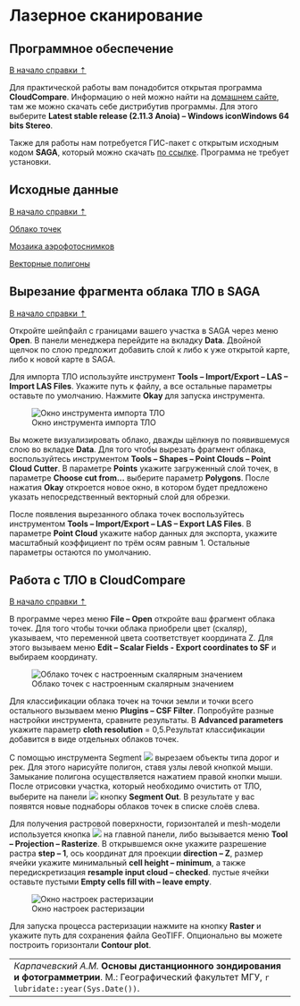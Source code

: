 #  Лазерное сканирование {#las}

## Программное обеспечение {#las-soft}
[В начало справки ⇡](#las)

Для практической работы вам понадобится открытая программа **CloudCompare**. Информацию о ней можно найти на [домашнем сайте](https://www.danielgm.net/cc/){target="_blank"}, там же можно скачать себе дистрибутив программы. Для этого выберите **Latest stable release (2.11.3 Anoia) – Windows iconWindows 64 bits Stereo**.

Также для работы нам потребуется ГИС-пакет с открытым исходным кодом **SAGA**, который можно скачать [по ссылке](https://sourceforge.net/projects/saga-gis/files/latest/download){target="_blank"}. Программа не требует установки.

## Исходные данные {#las-initial}
[В начало справки ⇡](#las)

[Облако точек](https://yadi.sk/d/CKfoC4XVkCTuIg){target="_blank"}

[Мозаика аэрофотоснимков](https://yadi.sk/d/Vj1B8y3_BG1mMA){target="_blank"}

[Векторные полигоны](https://yadi.sk/d/6N_TCgy2Q7HAHQ){target="_blank"}

## Вырезание фрагмента облака ТЛО в SAGA {#las-Extract}
[В начало справки ⇡](#las)

Откройте шейпфайл с границами вашего участка в SAGA через меню **Open**. В панели менеджера перейдите на вкладку **Data**. Двойной щелчок по слою предложит добавить слой к либо к уже открытой карте, либо к новой карте в SAGA.

Для импорта ТЛО используйте инструмент **Tools – Import/Export – LAS – Import LAS Files**. Укажите путь к файлу, а все остальные параметры оставьте по умолчанию. Нажмите **Okay** для запуска инструмента.

![Окно инструмента импорта ТЛО](images/Ref19/Import_LAS.png)

Вы можете визуализировать облако, дважды щёлкнув по появившемуся слою во вкладке **Data**. Для того чтобы вырезать фрагмент облака, воспользуйтесь инструментом **Tools – Shapes – Point Clouds – Point Cloud Cutter**.  В параметре **Points** укажите загруженный слой точек, в параметре **Choose cut from...**  выберите параметр **Polygons**. После нажатия **Okay** откроется новое окно, в котором будет предложено указать непосредственный векторный слой для обрезки.

После появления вырезанного облака точек воспользуйтесь инструментом **Tools – Import/Export – LAS – Export LAS Files**. В параметре **Point Cloud** укажите набор данных для экспорта, укажите масштабный коэффициент по трём осям равным 1. Остальные параметры остаются по умолчанию.

## Работа с ТЛО в CloudCompare {#las-cloudcompare}
[В начало справки ⇡](#las)

В программе через меню **File – Open** откройте ваш фрагмент облака точек. Для того чтобы точки облака приобрели цвет (скаляр), указываем, что переменной цвета соответствует координата Z. Для этого вызываем меню **Edit – Scalar Fields - Export coordinates to SF** и выбираем координату.

![Облако точек с настроенным скалярным значением](images\Ref19\Colorize_Cloud.png)

Для классификации облака точек на точки земли и точки всего остального вызываем меню **Plugins – CSF Filter**. Попробуйте разные настройки инструмента, сравните результаты. В **Advanced parameters** укажите параметр **cloth resolution** = 0,5.Результат классификации добавится в виде отдельных облаков точек.

С помощью инструмента Segment ![](images\Ref19\Segment.png) вырезаем объекты типа дорог и рек. Для этого нарисуйте полигон, ставя узлы левой кнопкой мыши. Замыкание полигона осуществляется нажатием правой кнопки мыши. После отрисовки участка, который необходимо очистить от ТЛО, выберите на панели ![](images\Ref19\Segment_panel.png) кнопку **Segment Out**. В результате у вас появятся новые поднаборы облаков точек в списке слоёв слева.

Для получения растровой поверхности, горизонталей и mesh-модели используется кнопка ![](images\Ref19\Rasterize.png) на главной панели, либо вызывается меню **Tool – Projection – Rasterize**. В открывшемся окне укажите разрешение растра **step – 1**, ось координат для проекции **direction – Z**, размер ячейки укажите минимальный **cell height – minimum**, а также передискретизация **resample input cloud – checked**. пустые ячейки оставьте пустыми **Empty cells fill with – leave empty**.

![Окно настроек растеризации](images\Ref19\Rasterize_window.png)

Для запуска процесса растеризации нажмите на кнопку **Raster** и укажите путь для сохранения файла GeoTIFF. Опционально вы можете построить горизонтали **Contour plot**.


----
_Карпачевский А.М._ **Основы дистанционного зондирования и фотограмметрии**. М.: Географический факультет МГУ, `r lubridate::year(Sys.Date())`.
----